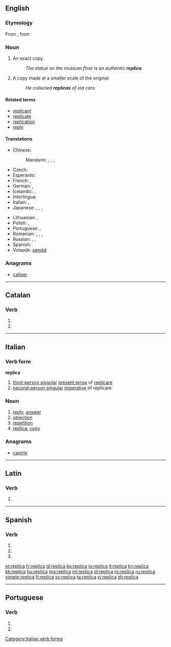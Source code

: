==English==

===Etymology===
From {{etyl|it|en}}, from {{etyl|la|en}} {{term|replico|replicare|lang=la|to copy}}

===Noun===
{{en-noun}}

# An exact copy.
#: ''The statue on the museum floor is an authentic '''replica'''.''
# A copy made at a smaller scale of the original.
#: ''He collected '''replicas''' of old cars.''

====Related terms====
* [[replicant]]
* [[replicate]]
* [[replication]]
* [[reply]]

====Translations====
{{trans-top|an exact copy}}
* Chinese:
*: Mandarin: {{t|cmn|複製品|sc=Hani}}, {{t|cmn|复制品|tr=fùzhìpǐn|sc=Hani}}, {{t|cmn|複製|sc=Hani}}, {{t|cmn|复制|tr=fùzhì|sc=Hani}}
* Czech: {{t+|cs|replika|f}}
* Esperanto: {{t-|eo|repliko}}
* French: {{t+|fr|réplique|f}}, {{t-|fr|copie exacte|f}}
* German: {{t-|de|Nachbildung|f}}, {{t-|de|exakte Kopie|f}}
* Icelandic: {{t-|is|eftirmynd|f}}, {{t+|is|eftirlíking|f}}
* Interlingua: {{t-|ia|replica}}
* Italian: {{t+|it|replica|f}}, {{t-|it|copia esatta|f}}
* Japanese: {{t+|ja|複製|tr=ふくせい, fukusei|sc=Jpan}}, {{t-|ja|写し|tr=うつし, utsushi|sc=Jpan}}, {{t-|ja|模造品|tr=もぞうひん, mozōhin|sc=Jpan}}, {{t-|ja|レプリカ|tr=repurika|sc=Jpan}}
{{trans-mid}}
* Lithuanian: {{t+|lt|kopija}}, {{t-|lt|replika}}
* Polish: {{t+|pl|kopia}}, {{t+|pl|replika}}
* Portuguese: {{t+|pt|réplica|f}}, {{t-|pt|cópia exata|f}}
* Romanian: {{t-|ro|copie|f}}, {{t-|ro|copii|f-p}}, {{t-|ro|replică|f}}, {{t+|ro|reproducere|f}}
* Russian: {{t-|ru|точная копия|f|tr=tóčnaja kópija|sc=Cyrl}}, {{t+|ru|репродукция|f|tr=reprodúkcija|sc=Cyrl}}, {{t+|ru|реплика|f|tr=réplika|sc=Cyrl}} {{qualifier|rare in this sense}}
* Spanish: {{t+|es|réplica|f}}
* Volapük: [[samäd]]
{{trans-bottom}}

===Anagrams===
* [[caliper#English|caliper]]

----

==Catalan==

===Verb===
{{head|ca|verb form}}

# {{ca-verb form of|p=3|n=sg|t=pres|m=ind|replicar}}
# {{ca-verb form of|p=2|n=sg|m=impr|replicar}}

----

==Italian==

===Verb form===
'''replica'''

# [[third-person singular]]  [[present tense]] of [[replicare]]
# [[second-person singular]] [[imperative]] of replicare

===Noun===
{{it-noun|replic|f|a|he}}

# [[reply]], [[answer]]
# [[objection]]
# [[repetition]]
# [[replica]], [[copy]]

===Anagrams===
* [[capirle#Italian|capirle]]

[[Category:Italian verb forms]]

----

==Latin==

===Verb===
{{la-verb-form|replicā}}

# {{conjugation of|replico|replicō|2|s|pres|act|imp|lang=la}}

----

==Spanish==

===Verb===
{{es-verb-form|replicar}}

# {{es-verb form of|ending=ar|mood=imperative|sense=affirmative|pers=2|formal=no|number=singular|replicar}}
# {{es-verb form of|ending=ar|mood=indicative|tense=present|pers=2|formal=yes|number=singular|replicar}}
# {{es-verb form of|ending=ar|mood=indicative|tense=present|pers=3|number=singular|replicar}}

[[et:replica]]
[[fr:replica]]
[[gl:replica]]
[[ko:replica]]
[[io:replica]]
[[it:replica]]
[[kn:replica]]
[[kk:replica]]
[[hu:replica]]
[[mg:replica]]
[[ml:replica]]
[[pl:replica]]
[[ro:replica]]
[[ru:replica]]
[[simple:replica]]
[[fi:replica]]
[[sv:replica]]
[[ta:replica]]
[[vi:replica]]
[[zh:replica]]

----
==Portuguese==

===Verb===
{{head|pt|verb form}}
# {{conjugation of|replicar||3|s|present|indicative|lang=pt}}
# {{conjugation of|replicar||2|s|imperative|lang=pt}}
{{rfc-auto}}
